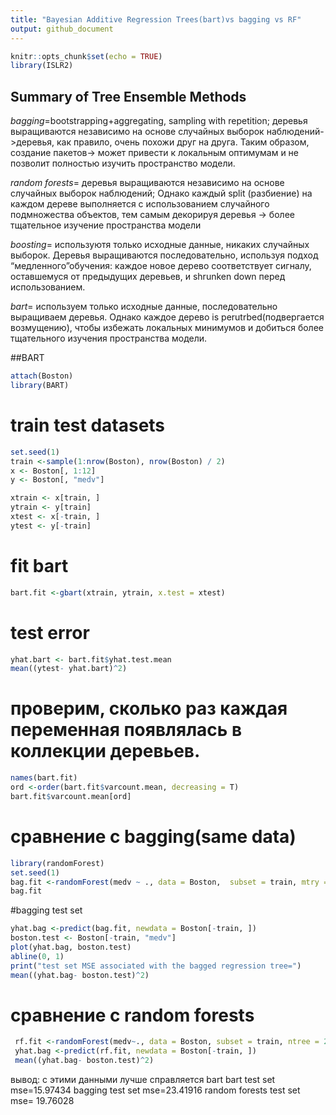 ---
title: "Bayesian Additive Regression Trees(bart)vs bagging vs RF"
output: github_document
---

```{r , include=FALSE}
knitr::opts_chunk$set(echo = TRUE)
library(ISLR2)
```

## Summary of Tree Ensemble Methods
*bagging*=bootstrapping+aggregating, sampling with repetition; деревья выращиваются независимо на основе случайных выборок наблюдений->деревья, как правило, очень похожи
друг на друга. Таким образом, создание пакетов-> может привести к локальным оптимумам и не
позволит полностью изучить пространство модели.

*random forests*= деревья выращиваются независимо на основе случайных выборок наблюдений; Однако каждый split (разбиение) на каждом дереве выполняется с использованием случайного подмножества объектов, тем самым
декорируя деревья -> более тщательное изучение пространства модели

*boosting*= используютя только исходные данные, никаких случайных выборок. Деревья выращиваются последовательно, используя подход “медленного”обучения: каждое новое дерево соответствует сигналу, оставшемуся от предыдущих деревьев, и shrunken down перед использованием.

*bart*= используем только исходные данные, последовательно выращиваем деревья. Однако каждое дерево is perutrbed(подвергается возмущению), чтобы избежать локальных минимумов и добиться более тщательного изучения пространства модели.

##BART
```{r setup}
attach(Boston)
library(BART)
```
# train test datasets
```{r}
set.seed(1)
train <-sample(1:nrow(Boston), nrow(Boston) / 2)
x <- Boston[, 1:12]
y <- Boston[, "medv"]

xtrain <- x[train, ]
ytrain <- y[train]
xtest <- x[-train, ]
ytest <- y[-train]
```
# fit bart
```{r}
bart.fit <-gbart(xtrain, ytrain, x.test = xtest)
```
#  test error
```{r}
yhat.bart <- bart.fit$yhat.test.mean
mean((ytest- yhat.bart)^2)
```
# проверим, сколько раз каждая переменная появлялась в коллекции деревьев.
```{r}
names(bart.fit)
ord <-order(bart.fit$varcount.mean, decreasing = T)
bart.fit$varcount.mean[ord]
```
# сравнение с  bagging(same data)
```{r}
library(randomForest)
set.seed(1)
bag.fit <-randomForest(medv ~ ., data = Boston,  subset = train, mtry = 12, importance = TRUE)
bag.fit
```
#bagging test set
```{r}
yhat.bag <-predict(bag.fit, newdata = Boston[-train, ])
boston.test <- Boston[-train, "medv"]
plot(yhat.bag, boston.test)
abline(0, 1)
print("test set MSE associated with the bagged regression tree=")
mean((yhat.bag- boston.test)^2)
```
# сравнение с random forests
```{r}
 rf.fit <-randomForest(medv~., data = Boston, subset = train, ntree = 25)
 yhat.bag <-predict(rf.fit, newdata = Boston[-train, ])
 mean((yhat.bag- boston.test)^2)
```
вывод: с этими данными лучше справляется bart 
bart test set mse=$15.97434$
bagging test set mse=$23.41916$
random forests test set mse= $19.76028$
